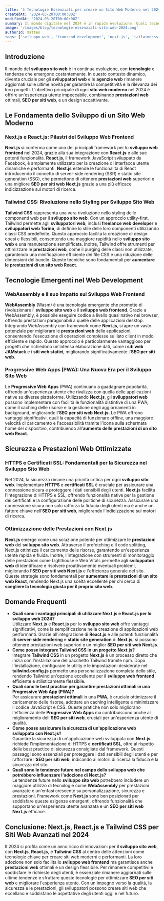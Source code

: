 ```yaml
---
title: '5 Tecnologie Essenziali per creare un Sito Web Moderno nel 2024'
createdAt: '2024-03-20T00:00:00Z'
modifiedAt: '2024-03-20T00:00:00Z'
summary: Il mondo digitale nel 2024 è in rapida evoluzione. Quali tecnologie sono indispensabili per sviluppare un sito web all'avanguardia? Scopri in questo post le 5 tecnologie chiave che trasformeranno la tua visione in un sito web moderno.
image: '/images/blog/tecnologie-essenziali-sito-web-2024.png'
authorId: matteo
tags: ['sviluppo web', 'frontend development', 'next.js', 'tailwindcss', 'react']
---
```


## Introduzione

Il mondo del **sviluppo sito web** è in continua evoluzione, con **tecnologie** e tendenze che emergono costantemente. In questo contesto dinamico, diventa cruciale per gli **sviluppatori web** e le **agenzie web** rimanere aggiornati sulle ultime novità per garantire la competitività e la rilevanza dei loro progetti. L'obiettivo principale di ogni **sito web moderno** nel 2024 è offrire un'esperienza utente impeccabile, combinando **prestazioni web** ottimali, **SEO per siti web**, e un design accattivante.

## Le Fondamenta dello Sviluppo di un Sito Web Moderno

### Next.js e React.js: Pilastri del Sviluppo Web Frontend

**Next.js** si conferma come uno dei principali framework per lo **sviluppo web frontend** nel 2024, grazie alla sua integrazione con **React.js** e alle sue potenti funzionalità. **React.js**, il framework JavaScript sviluppato da Facebook, è ampiamente utilizzato per la creazione di interfacce utente dinamiche e performanti. **Next.js** estende le funzionalità di React introducendo il concetto di server-side rendering (SSR) e static site generation (SSG), che permettono di ottenere **prestazioni web** superiori e una migliore **SEO per siti web Next.js** grazie a una più efficace indicizzazione sui motori di ricerca.

### Tailwind CSS: Rivoluzione nello Styling per Sviluppo Sito Web

**Tailwind CSS** rappresenta una vera rivoluzione nello styling delle componenti web per il **sviluppo sito web**. Con un approccio utility-first, Tailwind permette agli **sviluppatori web**, inclusi **freelance web developer** e **sviluppatori web Torino**, di definire lo stile delle loro componenti utilizzando classi CSS predefinite. Questo approccio facilita la creazione di design coesi e flessibili, consentendo una maggiore rapidità nello **sviluppo sito web** e una manutenzione semplificata. Inoltre, Tailwind offre strumenti per ottimizzare le **prestazioni web**, come il purging delle classi non utilizzate, garantendo una minificazione efficiente dei file CSS e una riduzione delle dimensioni del bundle. Queste tecniche sono fondamentali per **aumentare le prestazioni di un sito web React**.

<CtaCard
    title='Cerchi un esperto di Next.js, React.js e Tailwind CSS?'
    description='Contattami ora per trasformare la tua visione in un sito web moderno e performante.'
    primaryButtonText='Contattami'
    primaryButtonUrl='/contacts'
    secondaryButtonText='Scopri i miei servizi'
    secondaryButtonUrl='/services'
    align='left'
    pattern='isometric'
/>

## Tecnologie Emergenti nel Web Development

### WebAssembly e il suo Impatto sul Sviluppo Web Frontend

**WebAssembly** (Wasm) è una tecnologia emergente che promette di rivoluzionare il **sviluppo sito web** e il **sviluppo web frontend**. Grazie a WebAssembly, è possibile eseguire codice a livello quasi nativo nei browser, offrendo prestazioni paragonabili a quelle delle applicazioni desktop. Integrando WebAssembly con framework come **Next.js**, si apre un vasto potenziale per migliorare le **prestazioni web** delle applicazioni, consentendo l'esecuzione di operazioni complesse sul lato client in modo efficiente e rapido. Questo approccio è particolarmente vantaggioso per progetti che richiedono un'intensa elaborazione dati, come i **siti web JAMstack** e i **siti web statici**, migliorando significativamente l'**SEO per siti web**.

### Progressive Web Apps (PWA): Una Nuova Era per il Sviluppo Sito Web

Le **Progressive Web Apps** (PWA) continuano a guadagnare popolarità, offrendo un'esperienza utente che rivalizza con quella delle applicazioni native su diverse piattaforme. Utilizzando **Next.js**, gli **sviluppatori web** possono implementare con facilità le funzionalità distintive di una PWA, come il caching delle risorse e la gestione degli aggiornamenti in background, migliorando l'**SEO per siti web Next.js**. Le PWA offrono vantaggi significativi, quali la capacità di funzionare offline, una maggiore velocità di caricamento e l'accessibilità tramite l'icona sulla schermata home del dispositivo, contribuendo all'**aumento delle prestazioni di un sito web React**.

<CtaCard
    title='Hai bisogno di sviluppare il tuo sito web?'
    description='Contattami per scoprire come posso aiutarti a realizzare un sito web moderno e performante che si distingua dalla concorrenza.'
    primaryButtonText='Contattaci'
    primaryButtonUrl='/contacts'
    secondaryButtonText='Scopri i nostri servizi'
    secondaryButtonUrl='/services'
    align='left'
    pattern='wavy'
/>

## Sicurezza e Prestazioni Web Ottimizzate

### HTTPS e Certificati SSL: Fondamentali per la Sicurezza nel Sviluppo Sito Web

Nel 2024, la sicurezza rimane una priorità critica per ogni **sviluppo sito web**. Implementare **HTTPS** e **certificati SSL** è cruciale per assicurare una connessione sicura e proteggere i dati sensibili degli utenti. **Next.js** facilita l'integrazione di HTTPS e SSL, offrendo funzionalità native per la gestione dei certificati e la configurazione delle politiche di sicurezza. Assicurare una connessione sicura non solo rafforza la fiducia degli utenti ma è anche un fattore chiave nell'**SEO per siti web**, migliorando l'indicizzazione sui motori di ricerca.

### Ottimizzazione delle Prestazioni con Next.js

**Next.js** emerge come una soluzione potente per ottimizzare le **prestazioni web** del **sviluppo sito web**. Attraverso il prefetching e il code splitting, Next.js ottimizza il caricamento delle risorse, garantendo un'esperienza utente rapida e fluida. Inoltre, l'integrazione con strumenti di monitoraggio delle prestazioni come Lighthouse e Web Vitals permette agli **sviluppatori web** di identificare e risolvere proattivamente eventuali problemi, migliorando l'**SEO per siti web Next.js** e l'efficienza generale del sito. Queste strategie sono fondamentali per **aumentare le prestazioni di un sito web React**, rendendo Next.js una scelta eccellente per chi cerca di **scegliere la tecnologia giusta per il proprio sito web**.

<CtaCard
    title='Vuoi garantire sicurezza e prestazioni ottimali per il tuo sito web?'
    description='Contattami ora per implementare HTTPS e certificati SSL, e ottimizzare le prestazioni del tuo sito web con Next.js.'
    primaryButtonText='Contattami'
    primaryButtonUrl='/contacts'
    align='left'
    pattern='dots'
/>

## Domande Frequenti

-   **Quali sono i vantaggi principali di utilizzare Next.js e React.js per lo sviluppo web 2024?** \
    Utilizzare **Next.js** e **React.js** per lo **sviluppo sito web** offre vantaggi significativi, come la semplificazione nella creazione di applicazioni web performanti. Grazie all'integrazione di **React.js** e alle potenti funzionalità di **server-side rendering** e **static site generation** di **Next.js**, si possono ottenere prestazioni web superiori e un miglior **SEO per siti web Next.js**.
-   **Come posso integrare Tailwind CSS in un progetto Next.js?** \
    Integrare **Tailwind CSS** in un progetto **Next.js** è un processo diretto che inizia con l'installazione del pacchetto Tailwind tramite npm. Dopo l'installazione, configurare le utility e le impostazioni desiderate nel **tailwind.config.js** permette una personalizzazione completa dello stile, rendendo Tailwind un'opzione eccellente per il **sviluppo web frontend** efficiente e stilisticamente flessibile.
-   **Quali sono le best practice per garantire prestazioni ottimali in una Progressive Web App (PWA)?** \
    Per assicurare **prestazioni ottimali** in una **PWA**, è cruciale ottimizzare il caricamento delle risorse, adottare un caching intelligente e minimizzare il codice JavaScript e CSS. Queste pratiche non solo migliorano l'efficienza delle **Progressive Web Apps** ma contribuiscono anche al miglioramento dell'**SEO per siti web**, cruciali per un'esperienza utente di qualità.
-   **Come posso assicurare la sicurezza di un'applicazione web sviluppata con Next.js?** \
    Garantire la sicurezza di un'applicazione web sviluppata con **Next.js** richiede l'implementazione di HTTPS e **certificati SSL**, oltre al rispetto delle best practice di sicurezza consigliate dal framework. Questi passaggi sono essenziali per proteggere i dati sensibili degli utenti e per rafforzare l'**SEO per siti web**, indicando ai motori di ricerca la fiducia e la sicurezza del sito.
-   **Quali sono le tendenze future nel campo dello sviluppo web che potrebbero influenzare l'adozione di Next.js?** \
    Le tendenze future nello **sviluppo sito web** potrebbero includere un maggiore utilizzo di tecnologie come **WebAssembly** per prestazioni avanzate e un'enfasi crescente su personalizzazione, sicurezza e prestazioni. Framework come **Next.js** sono ben posizionati per soddisfare queste esigenze emergenti, offrendo funzionalità che supportano un'esperienza utente avanzata e un **SEO per siti web Next.js** efficace.

## Conclusione: Next.js, React.js e Tailwind CSS per Siti Web Avanzati nel 2024

Il 2024 si profila come un anno ricco di innovazioni per il **sviluppo sito web**, con **Next.js**, **React.js**, e **Tailwind CSS** al centro delle attenzioni come tecnologie chiave per creare siti web moderni e performanti. La loro adozione non solo facilita lo **sviluppo web frontend** ma garantisce anche **prestazioni web** ottimali e un design flessibile. Per rimanere competitivi e soddisfare le richieste degli utenti, è essenziale rimanere aggiornati sulle ultime tendenze e sfruttare queste tecnologie per ottimizzare **SEO per siti web** e migliorare l'esperienza utente. Con un impegno verso la qualità, la sicurezza e le prestazioni, gli sviluppatori possono creare siti web che eccellano e soddisfano le aspettative degli utenti oggi e nel futuro.

<CtaCard
    title='Porto il tuo sito web al livello successivo con Next.js, React.js e Tailwind CSS'
    description="Contattami ora per create un sito web avanzato e all'avanguardia nel 2024, sfruttando le potenzialità di Next.js, React.js e Tailwind CSS."
    primaryButtonText='Contattami'
    primaryButtonUrl='/contacts'
    align='center'
    pattern='circles'
/>

